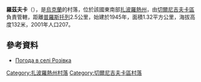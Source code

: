 {{coord|47|3|53|N|36|10|6|E|scale:100000|display=title}}

'''羅茲夫卡'''（{{lang-uk|Розівка}}），是[[烏克蘭|烏克蘭]]的村落，位於該國東南部[[扎波羅熱州|扎波羅熱州]]，由[[切爾尼吉夫卡區|切爾尼吉夫卡區]]負責管轄，距離[[普羅斯托列_(切爾尼吉夫卡區)|普羅斯托列]]2.5公里，始建於1945年，面積1.32平方公里，海拔高度132米，2001年人口207。

==參考資料==
* [http://weather.in.ua/ua/zaporozhskaja/22572 Погода в селі Розівка] {{Wayback|url=http://weather.in.ua/ua/zaporozhskaja/22572 |date=20160305220304 }}

[[Category:扎波羅熱州村落|Category:扎波羅熱州村落]]
[[Category:切爾尼吉夫卡區村落|Category:切爾尼吉夫卡區村落]]


{{Zaporizhia-geo-stub}}